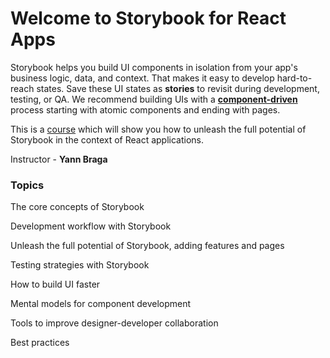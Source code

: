 
<Meta title="Storybook for React Apps" />

# Welcome to Storybook for React Apps

Storybook helps you build UI components in isolation from your app's business logic, data, and context.
That makes it easy to develop hard-to-reach states. Save these UI states as **stories** to revisit during development, testing, or QA.
We recommend building UIs with a [**component-driven**](https://componentdriven.org) process starting with atomic components and ending with pages.

This is a [course](https://www.newline.co/courses/storybook-for-react-apps) which will show you how to unleash the full potential of Storybook in the context of React applications.

Instructor - **Yann Braga**

### Topics

The core concepts of Storybook

Development workflow with Storybook

Unleash the full potential of Storybook, adding features and pages

Testing strategies with Storybook

How to build UI faster

Mental models for component development

Tools to improve designer-developer collaboration

Best practices
